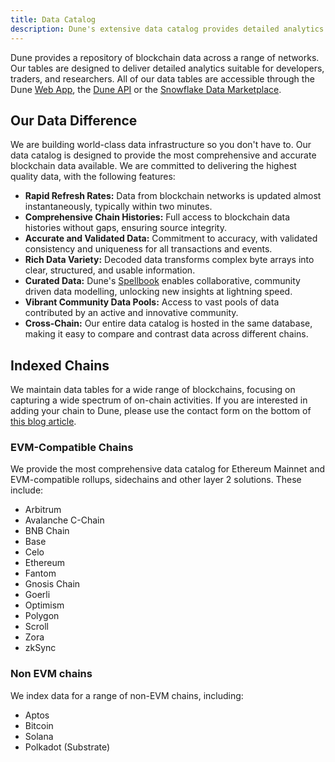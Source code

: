 ```yaml
---
title: Data Catalog
description: Dune's extensive data catalog provides detailed analytics for a wide range of blockchains.
---
```


Dune provides a repository of blockchain data across a range of networks. Our tables are designed to deliver detailed analytics suitable for developers, traders, and researchers.
All of our data tables are accessible through the Dune [Web App](/web-app/overview), the [Dune API](api-reference/overview/introduction) or the [Snowflake Data Marketplace](https://app.snowflake.com/marketplace/providers/GZSVZMYSCO/Dune).

## Our Data Difference

We are building world-class data infrastructure so you don't have to. Our data catalog is designed to provide the most comprehensive and accurate blockchain data available. We are committed to delivering the highest quality data, with the following features:

- **Rapid Refresh Rates:** Data from blockchain networks is updated almost instantaneously, typically within two minutes.
- **Comprehensive Chain Histories:** Full access to blockchain data histories without gaps, ensuring source integrity.
- **Accurate and Validated Data:** Commitment to accuracy, with validated consistency and uniqueness for all transactions and events.
- **Rich Data Variety:** Decoded data transforms complex byte arrays into clear, structured, and usable information.
- **Curated Data:** Dune's [Spellbook](https://github.com/duneanalytics/spellbook) enables collaborative, community driven data modelling, unlocking new insights at lightning speed.
- **Vibrant Community Data Pools:** Access to vast pools of data contributed by an active and innovative community.
- **Cross-Chain:** Our entire data catalog is hosted in the same database, making it easy to compare and contrast data across different chains.


## Indexed Chains

We maintain data tables for a wide range of blockchains, focusing on capturing a wide spectrum of on-chain activities. If you are interested in adding your chain to Dune, please use the contact form on the bottom of [this blog article](https://dune.com/blog/our-approach-to-blockchain-integrations).  

### EVM-Compatible Chains

We provide the most comprehensive data catalog for Ethereum Mainnet and EVM-compatible rollups, sidechains and other layer 2 solutions. These include:

- Arbitrum
- Avalanche C-Chain
- BNB Chain
- Base
- Celo
- Ethereum
- Fantom
- Gnosis Chain
- Goerli
- Optimism
- Polygon
- Scroll
- Zora
- zkSync

### Non EVM chains

We index data for a range of non-EVM chains, including:

- Aptos
- Bitcoin
- Solana
- Polkadot (Substrate)
